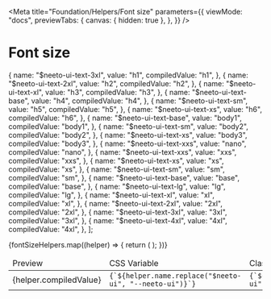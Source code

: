 
<Meta
  title="Foundation/Helpers/Font size"
  parameters={{
    viewMode: "docs",
    previewTabs: {
      canvas: { hidden: true },
    },
  }}
/>

<style>{`
  .story-demo-table tr{
      background: transparent !important;
  }

`}</style>

# Font size

  {
    name: "$neeto-ui-text-3xl",
    value: "h1",
    compiledValue: "h1",
  },
  {
    name: "$neeto-ui-text-2xl",
    value: "h2",
    compiledValue: "h2",
  },
  {
    name: "$neeto-ui-text-xl",
    value: "h3",
    compiledValue: "h3",
  },
  {
    name: "$neeto-ui-text-base",
    value: "h4",
    compiledValue: "h4",
  },
  {
    name: "$neeto-ui-text-sm",
    value: "h5",
    compiledValue: "h5",
  },
  {
    name: "$neeto-ui-text-xs",
    value: "h6",
    compiledValue: "h6",
  },
  {
    name: "$neeto-ui-text-base",
    value: "body1",
    compiledValue: "body1",
  },
  {
    name: "$neeto-ui-text-sm",
    value: "body2",
    compiledValue: "body2",
  },
  {
    name: "$neeto-ui-text-xs",
    value: "body3",
    compiledValue: "body3",
  },
  {
    name: "$neeto-ui-text-xxs",
    value: "nano",
    compiledValue: "nano",
  },
  {
    name: "$neeto-ui-text-xxs",
    value: "xxs",
    compiledValue: "xxs",
  },
  {
    name: "$neeto-ui-text-xs",
    value: "xs",
    compiledValue: "xs",
  },
  {
    name: "$neeto-ui-text-sm",
    value: "sm",
    compiledValue: "sm",
  },
  {
    name: "$neeto-ui-text-base",
    value: "base",
    compiledValue: "base",
  },
  {
    name: "$neeto-ui-text-lg",
    value: "lg",
    compiledValue: "lg",
  },
  {
    name: "$neeto-ui-text-xl",
    value: "xl",
    compiledValue: "xl",
  },
  {
    name: "$neeto-ui-text-2xl",
    value: "2xl",
    compiledValue: "2xl",
  },
  {
    name: "$neeto-ui-text-3xl",
    value: "3xl",
    compiledValue: "3xl",
  },
  {
    name: "$neeto-ui-text-4xl",
    value: "4xl",
    compiledValue: "4xl",
  },
];

<table className="table-auto">
  <thead>
    <tr>
      <td className="border p-2">Preview</td>
      <td className="border p-2">CSS Variable</td>
      <td className="border p-2">Class</td>
    </tr>
  </thead>
  <tbody>
    {fontSizeHelpers.map((helper) => {
      return (
        <tr key={helper.name}>
          <td className="neeto-ui-bg-gray-800 p-2">
            <div className="p-6">
              <div
                className={`w-46 h-18 flex items-center justify-center p-3 rounded-sm neeto-ui-bg-white neeto-ui-text-black ${helper.name.replace(
                  "$neeto-ui",
                  "neeto-ui"
                )}`}
              >
                {helper.compiledValue}
              </div>
            </div>
          </td>
          <td className="border p-2">
            <code>{`${helper.name.replace("$neeto-ui", "--neeto-ui")}`}</code>
          </td>
          <td className="border p-2">
            <div className="flex justify-between">
              <code>{`${helper.name.replace("$neeto-ui", "neeto-ui")}`}</code>
            </div>
          </td>
        </tr>
      );
    })}
  </tbody>
</table>
